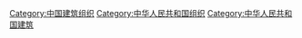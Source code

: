 [[Category:中国建筑组织|Category:中国建筑组织]]
[[Category:中华人民共和国组织|Category:中华人民共和国组织]]
[[Category:中华人民共和国建筑|Category:中华人民共和国建筑]]